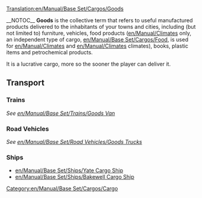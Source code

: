 [[Translation:en/Manual/Base Set/Cargos/Goods]]

{{en/Manual/Base Set/Cargos/Cargo|name=Goods
|image=en/Manual/Base Set/Cargos/Goods.png
|produced=[[en/Manual/Base Set/Industries/Factory]], [[en/Manual/Base Set/Industries/Oil Refinery]], [[en/Manual/Base Set/Industries/Sawmill]], [[en/Manual/Base Set/Industries/Printing Works]]
|accepted=[[en/Manual/Towns]]
}}__NOTOC__
'''Goods''' is the collective term that refers to useful manufactured products delivered to the inhabitants of your towns and cities, including (but not limited to) furniture, vehicles, food products ([[en/Manual/Climates]] only, an independent type of cargo, [[en/Manual/Base Set/Cargos/Food]], is used for [[en/Manual/Climates]] and [[en/Manual/Climates]] climates), books, plastic items and petrochemical products.

It is a lucrative cargo, more so the sooner the player can deliver it.

==Transport==
===Trains===
''See [[en/Manual/Base Set/Trains/Goods Van]]''

===Road Vehicles===
''See [[en/Manual/Base Set/Road Vehicles/Goods Trucks]]''

===Ships===
*[[en/Manual/Base Set/Ships/Yate Cargo Ship]]
*[[en/Manual/Base Set/Ships/Bakewell Cargo Ship]]

[[Category:en/Manual/Base Set/Cargos/Cargo]]